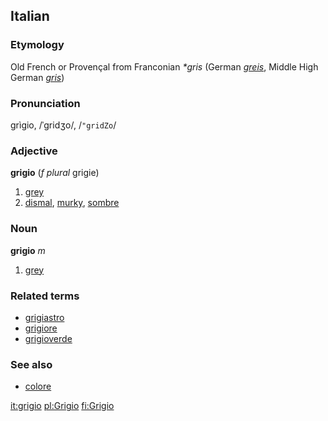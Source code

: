 ==Italian==
===Etymology===
Old French or Provençal from Franconian ''*gris'' (German ''[[greis]]'', Middle High German ''[[gris]]'')
===Pronunciation===
grìgio, /ˈgridʒo/, /<tt>"gridZo</tt>/
===Adjective===
'''grigio''' (''f plural'' grigie)

# [[grey]]
# [[dismal]], [[murky]], [[sombre]]

===Noun===
'''grigio''' ''m''

# [[grey]]

===Related terms===
*[[grigiastro]]
*[[grigiore]]
*[[grigioverde]]

===See also===
*[[colore]]

[[it:grigio]]
[[pl:Grigio]]
[[fi:Grigio]]